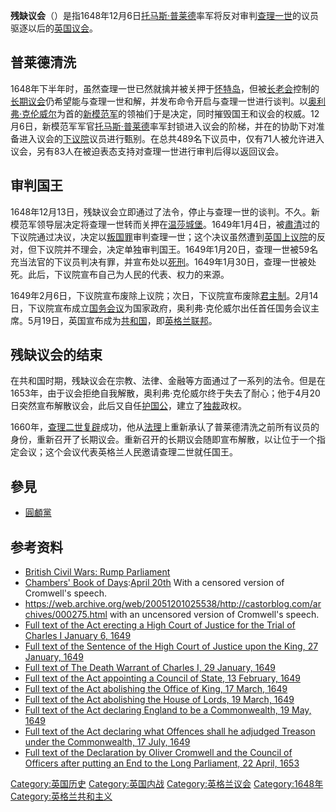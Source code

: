 '''残缺议会'''（{{lang-en|Rump Parliament}}）是指1648年12月6日[[托马斯·普莱德|托马斯·普莱德]]率军将反对审判[[查理一世_(英國)|查理一世]]的议员驱逐以后的[[英国议会|英国议会]]。

==普莱德清洗==
{{main|普莱德清洗}}
1648年下半年时，虽然查理一世已然就擒并被关押于[[怀特岛|怀特岛]]，但被[[长老会|长老会]]控制的[[长期议会|长期议会]]仍希望能与查理一世和解，并发布命令开启与查理一世进行谈判。以[[奥利弗·克伦威尔|奥利弗·克伦威尔]]为首的[[新模范军|新模范军]]的领袖们于是决定，同时摧毁国王和议会的权威。12月6日，新模范军军官[[托马斯·普莱德|托马斯·普莱德]]率军封锁进入议会的阶梯，并在{{le|托馬斯·格雷 (格雷勛爵)|Thomas Grey, Lord Grey of Groby|格雷勋爵}}的协助下对准备进入议会的[[英国下议院|下议院]]议员进行甄别。在总共489名下议员中，仅有71人被允许进入议会，另有83人在被迫表态支持对查理一世进行审判后得以返回议会。

==审判国王==
1648年12月13日，残缺议会立即通过了法令，停止与查理一世的谈判。不久。新模范军领导层决定将查理一世转而关押在[[温莎城堡|温莎城堡]]。1649年1月4日，被[[肅清|肅清]]过的下议院通过决议，决定以[[叛国罪|叛国罪]]审判查理一世；这个决议虽然遭到[[英国上议院|英国上议院]]的反对，但下议院并不理会，决定单独审判国王。1649年1月20日，查理一世被59名充当法官的下议员判决有罪，并宣布处以[[死刑|死刑]]。1649年1月30日，查理一世被处死。此后，下议院宣布自己为人民的代表、权力的来源。

1649年2月6日，下议院宣布废除上议院；次日，下议院宣布废除[[君主制|君主制]]。2月14日，下议院宣布成立[[国务会议_(英格兰)|国务会议]]为国家政府，奥利弗·克伦威尔出任首任国务会议主席。5月19日，英国宣布成为[[共和国|共和国]]，即[[英格兰联邦|英格兰联邦]]。

==残缺议会的结束==
在共和国时期，残缺议会在宗教、法律、金融等方面通过了一系列的法令。但是在1653年，由于议会拒绝自我解散，奥利弗·克伦威尔终于失去了耐心；他于4月20日突然宣布解散议会，此后又自任[[护国公|护国公]]，建立了[[独裁|独裁]]政权。

1660年，[[查理二世_(英格兰)|查理二世]][[复辟|复辟]]成功，他从[[法理|法理]]上重新承认了普莱德清洗之前所有议员的身份，重新召开了长期议会。重新召开的长期议会随即宣布解散，以让位于一个指定会议；这个会议代表英格兰人民邀请查理二世就任国王。

== 參見 ==
*[[圓顱黨|圓顱黨]]

==参考资料==
* [http://www.british-civil-wars.co.uk/glossary/rump-parliament.htm British Civil Wars: Rump Parliament] {{Wayback|url=http://www.british-civil-wars.co.uk/glossary/rump-parliament.htm |date=20120601084453 }}
* [[Chambers'_Book_of_Days|Chambers' Book of Days]]:[http://www.thebookofdays.com/months/april/20.htm April 20th] {{Wayback|url=http://www.thebookofdays.com/months/april/20.htm |date=20210223163625 }} With a censored version of Cromwell's speech.
* https://web.archive.org/web/20051201025538/http://castorblog.com/archives/000275.html with an uncensored version of Cromwell's speech.
* [http://home.freeuk.net/don-aitken/ast/c1b.html#210  Full text of the Act erecting a High Court of Justice for the Trial of Charles I January 6, 1649] {{Wayback|url=http://home.freeuk.net/don-aitken/ast/c1b.html#210 |date=20101230003803 }}
* [http://home.freeuk.net/don-aitken/ast/c1b.html#211 Full text of the Sentence of the High Court of Justice upon the King, 27 January, 1649] {{Wayback|url=http://home.freeuk.net/don-aitken/ast/c1b.html#211 |date=20101230003803 }} 
* [http://home.freeuk.net/don-aitken/ast/c1b.html#212 Full text of The Death Warrant of Charles I, 29 January, 1649] {{Wayback|url=http://home.freeuk.net/don-aitken/ast/c1b.html#212 |date=20101230003803 }}
* [http://home.freeuk.net/don-aitken/ast/cp.html#213 Full text of the Act appointing a Council of State, 13 February, 1649] {{Wayback|url=http://home.freeuk.net/don-aitken/ast/cp.html#213 |date=20040927073801 }}
* [http://home.freeuk.net/don-aitken/ast/cp.html#214 Full text of the Act abolishing the Office of King, 17 March, 1649] {{Wayback|url=http://home.freeuk.net/don-aitken/ast/cp.html#214 |date=20040927073801 }}
* [http://home.freeuk.net/don-aitken/ast/cp.html#215 Full text of the Act abolishing the House of Lords, 19 March, 1649] {{Wayback|url=http://home.freeuk.net/don-aitken/ast/cp.html#215 |date=20040927073801 }}
* [http://home.freeuk.net/don-aitken/ast/cp.html#216 Full text of the Act declaring England to be a Commonwealth, 19 May, 1649] {{Wayback|url=http://home.freeuk.net/don-aitken/ast/cp.html#216 |date=20040927073801 }}
* [http://home.freeuk.net/don-aitken/ast/cp.html#217 Full text of the Act declaring what Offences shall he adjudged Treason under the Commonwealth, 17 July, 1649] {{Wayback|url=http://home.freeuk.net/don-aitken/ast/cp.html#217 |date=20040927073801 }}
* [http://home.freeuk.net/don-aitken/ast/cp.html#218 Full text of the Declaration by Oliver Cromwell and the Council of Officers after putting an End to the Long Parliament, 22 April, 1653] {{Wayback|url=http://home.freeuk.net/don-aitken/ast/cp.html#218 |date=20040927073801 }}

[[Category:英国历史|Category:英国历史]]
[[Category:英国内战|Category:英国内战]]
[[Category:英格兰议会|Category:英格兰议会]]
[[Category:1648年|Category:1648年]]
[[Category:英格兰共和主义|Category:英格兰共和主义]]